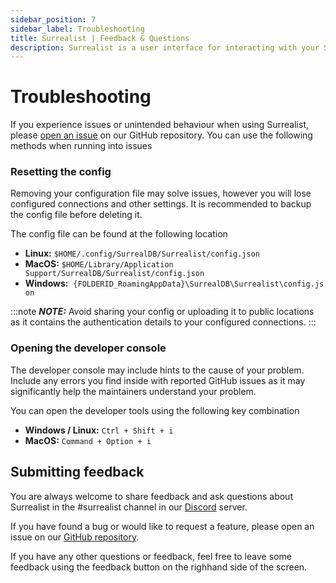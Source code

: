 ```yaml
---
sidebar_position: 7
sidebar_label: Troubleshooting
title: Surrealist | Feedback & Questions
description: Surrealist is a user interface for interacting with your SurrealDB database visually. It enables you to seamlessly connect to any SurrealDB instance, allowing you to execute queries, explore your tables, design your schemas, and much more.
---
```


# Troubleshooting

If you experience issues or unintended behaviour when using Surrealist, please [open an issue](https://github.com/surrealdb/surrealist/issues/new/choose) on our GitHub repository. You can use the following methods when running into issues

### Resetting the config

Removing your configuration file may solve issues, however you will lose configured connections and other settings. It is recommended to backup the config file before deleting it.

The config file can be found at the following location

- **Linux:** `$HOME/.config/SurrealDB/Surrealist/config.json`
- **MacOS:** `$HOME/Library/Application Support/SurrealDB/Surrealist/config.json`
- **Windows:**  `{FOLDERID_RoamingAppData}\SurrealDB\Surrealist\config.json`

:::note
___NOTE:___ Avoid sharing your config or uploading it to public locations as it contains the authentication details to your configured connections.
:::

### Opening the developer console

The developer console may include hints to the cause of your problem. Include any errors you find inside with reported GitHub issues as it may significantly help the maintainers understand your problem.

You can open the developer tools using the following key combination

- **Windows / Linux:** `Ctrl + Shift + i`
- **MacOS:** `Command + Option + i`

## Submitting feedback

You are always welcome to share feedback and ask questions about Surrealist in the #surrealist channel in our [Discord](https://discord.gg/surrealdb) server.

If you have found a bug or would like to request a feature, please open an issue on our [GitHub repository](https://github.com/surrealdb/surrealist).

If you have any other questions or feedback, feel free to leave some feedback using the feedback button on the righhand side of the screen.
